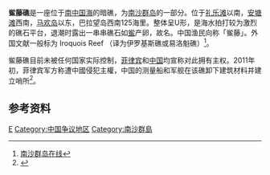 {{Infobox Disputed Islands
| plural = yes
| name             = 鲎藤礁
| image name       = 
| image caption    = 
| image size       = 
| locator map      = {{Location map+|Spratly Islands|float=center|width=300|caption=鲎藤礁的位置 
|places=
{{location map~ |Spratly Islands|marksize=6 |lat=10.625 |long=116.175
|label='''鲎藤礁
''' |position=bottom}}
}}
| map_custom       = 
| native name      = 
| native name link = 
| other_names         = Iroquois Reef
| location         = [[南海|南海]]
| coordinates      = {{Coord|10|37.5|0|N|116|10.5|0|E|display=inline}}
| archipelago      = [[南沙群岛|南沙群岛]]
| total islands    = 
| major islands    = 
| area             =
| length           =
| width            =
| coastline        =
| highest mount    = 
| elevation        = 
| country 1 claim                 = {{ROC}}
| country 1 claim divisions title = 區
| country 1 claim divisions       = [[高雄市|高雄市]][[旗津區|旗津區]]
| country claim                 = {{PRC}}
| country claim divisions title = [[地級市|地級市]]
| country claim divisions       = [[海南省|海南省]][[三沙市|三沙市]]
| country 2 claim                       = {{PHL}}
| country 2 claim divisions title   = 市
| country 2 claim divisions         =  [[民马罗巴区|民马罗巴区]][[巴拉望省|巴拉望省]][[卡拉扬市|卡拉扬市]]
| country 3 claim                 = {{VNM}}
| country 3 claim divisions title = 县
| country 3 claim divisions       = [[慶和省|慶和省]][[长沙岛县|长沙岛县]]
| population       = 
| population as of = 
| density          = 
| ethnic groups    = 
| additional info  =
}}
'''鲎藤礁'''是一座位于[[南中国海|南中国海]]的暗礁，为[[南沙群岛|南沙群岛]]的一部分。位于[[礼乐滩|礼乐滩]]以南，[[安塘滩|安塘滩]]西南，[[马欢岛|马欢岛]]以东，巴拉望岛西南125海里。整体呈U形，是海水拍打较为激烈的礁石平台，退潮时露出一串串礁石如[[鱟|鲎]]产卵，故名。中国渔民向称「鲎藤」。外国文献一般标为 Iroquois Reef （译为伊罗基斯礁或易洛魁礁）<ref>[http://www.nansha.org.cn/islandsdatabase/3/179_houteng_jiao.html 南沙群岛在线]</ref>。

鲎藤礁目前未被任何国家实际控制，[[菲律宾|菲律宾]]和[[中国|中国]]均宣称对此拥有主权。2011年初，菲律宾军方称遭中國侵犯主權，中国的测量船和军舰在该礁卸下建筑材料并建立哨所<ref>{{cite web | language = zh-cn | publisher = 网易 | title =媒体称越南"文武两手"强化控制所占南沙岛屿| url = http://war.news.163.com/11/0614/10/76GLQMFB00011MTO.html| date = 2011-06-14 | accessdate = 2011-06-14 }}</ref>。

==参考资料==
{{reflist}}


{{South China Sea Islands}}
[[Category:南沙群岛|E]]
{{有争议的地区小作品}}

[[Category:中国争议地区|Category:中国争议地区]]
[[Category:南沙群島|Category:南沙群島]]